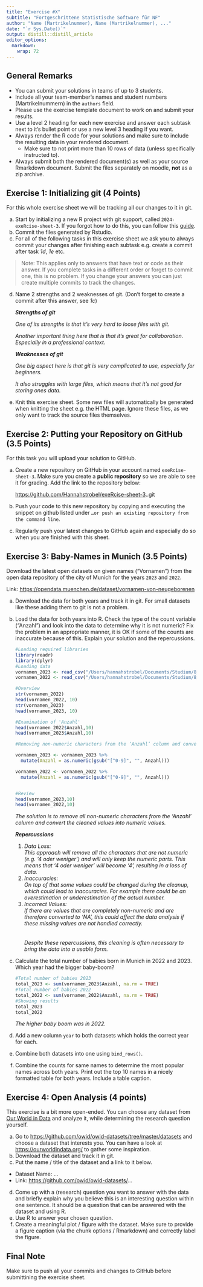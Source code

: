 ```yaml
---
title: "Exercise #X"
subtitle: "Fortgeschrittene Statistische Software für NF"
author: "Name (Martrikelnummer), Name (Martrikelnummer), ..."
date: "`r Sys.Date()`"
output: distill::distill_article
editor_options: 
  markdown: 
    wrap: 72
---
```


## General Remarks

-   You can submit your solutions in teams of up to 3 students.
-   Include all your team-member's names and student numbers
    (Martrikelnummern) in the `authors` field.
-   Please use the exercise template document to work on and submit your
    results.
-   Use a level 2 heading for each new exercise and answer each subtask
    next to it's bullet point or use a new level 3 heading if you want.
-   Always render the R code for your solutions and make sure to include
    the resulting data in your rendered document.
    -   Make sure to not print more than 10 rows of data (unless
        specifically instructed to).
-   Always submit both the rendered document(s) as well as your source
    Rmarkdown document. Submit the files separately on moodle, **not**
    as a zip archive.

## Exercise 1: Initializing git (4 Points)

For this whole exercise sheet we will be tracking all our changes to it
in git.

a)  Start by initializing a new R project with git support, called
    `2024-exeRcise-sheet-3`. If you forgot how to do this, you can
    follow this
    [guide](https://malikaihle.github.io/Introduction-RStudio-Git-GitHub/rstudio_project.html).
b)  Commit the files generated by Rstudio.
c)  For all of the following tasks in this exercise sheet we ask you to
    always commit your changes after finishing each subtask e.g. create
    a commit after task *1d*, *1e* etc.

> Note: This applies only to answers that have text or code as their
> answer. If you complete tasks in a different order or forget to commit
> one, this is no problem. If you change your answers you can just
> create multiple commits to track the changes.

d)  Name 2 strengths and 2 weaknesses of git. (Don't forget to create a
    commit after this answer, see *1c*)

    ***Strengths of git***

    *One of its strengths is that it's very hard to loose files with
    git.*

    *Another important thing here that is that it's great for
    collaboration. Especially in a professional context.*

    ***Weaknesses of git***

    *One big aspect here is that git is very complicated to use,
    especially for beginners.*

    *It also struggles with large files, which means that it's not good
    for storing ones data.*

e)  Knit this exercise sheet. Some new files will automatically be
    generated when knitting the sheet e.g. the HTML page. Ignore these
    files, as we only want to track the source files themselves.

## Exercise 2: Putting your Repository on GitHub (3.5 Points)

For this task you will upload your solution to GitHub.

a)  Create a new repository on GitHub in your account named
    `exeRcise-sheet-3`. Make sure you create a **public repository** so
    we are able to see it for grading. Add the link to the repository
    below:

    <https://github.com/Hannahstrobel/exeRcise-sheet-3>..git

b)  Push your code to this new repository by copying and executing the
    snippet on github listed under
    `…or push an existing repository from the command line`.

c)  Regularly push your latest changes to GitHub again and especially do
    so when you are finished with this sheet.

## Exercise 3: Baby-Names in Munich (3.5 Points)

Download the latest open datasets on given names ("Vornamen") from the
open data repository of the city of Munich for the years `2023` and
`2022`.

Link: <https://opendata.muenchen.de/dataset/vornamen-von-neugeborenen>

a)  Download the data for both years and track it in git. For small
    datasets like these adding them to git is not a problem.

b)  Load the data for both years into R. Check the type of the count
    variable ("Anzahl") and look into the data to determine why it is
    not numeric? Fix the problem in an appropriate manner, it is OK if
    some of the counts are inaccurate because of this. Explain your
    solution and the repercussions.

    ```r
    #Loading required libraries 
    library(readr) 
    library(dplyr) 
    #Loading data 
    vornamen_2023 <- read_csv("/Users/hannahstrobel/Documents/Studium/8_Semester/2_stat_Software/0_Graded_Excercises/3_Ex/2024-exeRcise-sheet-3/vornamen-muenchen-2023.csv") 
    vornamen_2022 <- read_csv("/Users/hannahstrobel/Documents/Studium/8_Semester/2_stat_Software/0_Graded_Excercises/3_Ex/2024-exeRcise-sheet-3/vornamen-muenchen-2022.csv") 

    #Overview 
    str(vornamen_2022) 
    head(vornamen_2022, 10) 
    str(vornamen_2023) 
    head(vornamen_2023, 10) 

    #Examination of 'Anzahl' 
    head(vornamen_2022$Anzahl,10) 
    head(vornamen_2023$Anzahl,10) 

    #Removing non-numeric characters from the ‘Anzahl’ column and converting them to numeric values 

    vornamen_2023 <- vornamen_2023 %>%
      mutate(Anzahl = as.numeric(gsub("[^0-9]", "", Anzahl)))

    vornamen_2022 <- vornamen_2022 %>%
      mutate(Anzahl = as.numeric(gsub("[^0-9]", "", Anzahl)))


    #Review 
    head(vornamen_2023,10) 
    head(vornamen_2022,10) 
    ```

    *The solution is to remove all non-numeric characters from the
    'Anzahl' column and convert the cleaned values into numeric values.*

    ***Repercussions***

    1.  *Data Loss:\
        This approach will remove all the characters that are not
        numeric (e.g. '4 oder weniger') and will only keep the numeric
        parts. This means that '4 oder weniger' will become '4',
        resulting in a loss of data.*
    2.  *Inaccuracies:\
        On top of that some values could be changed during the cleanup,
        which could lead to inaccuracies. For example there could be an
        overestimation or underestimation of the actual number.*
    3.  *Incorrect Values:\
        If there are values that are completely non-numeric and are
        therefore converted to 'NA', this could affect the data analysis
        if these missing values are not handled correctly.\
        \
        \
        Despite these repercussions, this cleaning is often necessary to
        bring the data into a usable form.*

c)  Calculate the total number of babies born in Munich in 2022
    and 2023. Which year had the bigger baby-boom?

    ```r
    #Total number of babies 2023 
    total_2023 <- sum(vornamen_2023$Anzahl, na.rm = TRUE) 
    #Total number of babies 2022 
    total_2022 <- sum(vornamen_2022$Anzahl, na.rm = TRUE) 
    #Showing results 
    total_2023 
    total_2022 
    ```

    *The higher baby boom was in 2022.*

d)  Add a new column `year` to both datasets which holds the correct
    year for each.

e)  Combine both datasets into one using `bind_rows()`.

f)  Combine the counts for same names to determine the most popular
    names across both years. Print out the top 10 names in a nicely
    formatted table for both years. Include a table caption.

## Exercise 4: Open Analysis (4 points)

This exercise is a bit more open-ended. You can choose any dataset from
[Our World in Data](https://ourworldindata.org/) and analyze it, while
determining the research question yourself.

a)  Go to <https://github.com/owid/owid-datasets/tree/master/datasets>
    and choose a dataset that interests you. You can have a look at
    <https://ourworldindata.org/> to gather some inspiration.
b)  Download the dataset and track it in git.
c)  Put the name / title of the dataset and a link to it below.

-   Dataset Name: ...
-   Link: <https://github.com/owid/owid-datasets/>...

d)  Come up with a (research) question you want to answer with the data
    and briefly explain why you believe this is an interesting question
    within one sentence. It should be a question that can be answered
    with the dataset and using R.
e)  Use R to answer your chosen question.
f)  Create a meaningful plot / figure with the dataset. Make sure to
    provide a figure caption (via the chunk options / Rmarkdown) and
    correctly label the figure.

## Final Note

Make sure to push all your commits and changes to GitHub before
submittining the exercise sheet.
